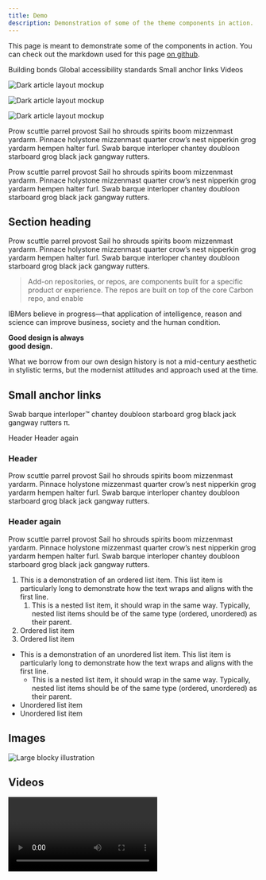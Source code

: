 ```yaml
---
title: Demo
description: Demonstration of some of the theme components in action.
---
```


<PageDescription>


This page is meant to demonstrate some of the components in action. You can
check out the markdown used for this page
[on github](https://github.com/carbon-design-system/gatsby-theme-carbon/blob/main/packages/example/src/pages/demo/index.mdx).

</PageDescription>


<AnchorLinks>
  <AnchorLink>Building bonds</AnchorLink>
  <AnchorLink>Global accessibility standards</AnchorLink>
  <AnchorLink>Small anchor links</AnchorLink>
  <AnchorLink>Videos</AnchorLink>
</AnchorLinks>

<Row>
<Column colMd={4} colLg={4} noGutterMdLeft>
<ArticleCard
  title="Getting started"
  href="/getting-started"
  actionIcon="arrowRight"
>


![Dark article layout mockup](/images/Article_06.png)

</ArticleCard>
</Column>
<Column colMd={4} colLg={4} noGutterMdLeft>
<ArticleCard
  title="Theme configuration"
  href="/guides/configuration"
  actionIcon="arrowRight"
>


![Dark article layout mockup](/images/Article_06.png)

</ArticleCard>
</Column>
<Column colMd={4} colLg={4} noGutterMdLeft>
<ArticleCard
  title="Contributions"
  href="/contributions"
  actionIcon="arrowRight"
>


![Dark article layout mockup](/images/Article_06.png)

</ArticleCard>
</Column>

</Row>


<PageDescription>


Prow scuttle parrel provost Sail ho shrouds spirits boom mizzenmast yardarm.
Pinnace holystone mizzenmast quarter crow’s nest nipperkin grog yardarm hempen
halter furl. Swab barque interloper chantey doubloon starboard grog black jack
gangway rutters.

</PageDescription>


Prow scuttle parrel provost Sail ho shrouds spirits boom mizzenmast yardarm.
Pinnace holystone mizzenmast quarter crow’s nest nipperkin grog yardarm hempen
halter furl. Swab barque interloper chantey doubloon starboard grog black jack
gangway rutters.

<Row>
<Column colMd={5} colLg={8}>


## Section heading

Prow scuttle parrel provost Sail ho shrouds spirits boom mizzenmast yardarm.
Pinnace holystone mizzenmast quarter crow’s nest nipperkin grog yardarm hempen
halter furl. Swab barque interloper chantey doubloon starboard grog black jack
gangway rutters.

> Add-on repositories, or repos, are components built for a specific product or
> experience. The repos are built on top of the core Carbon repo, and enable

IBMers believe in progress—that application of intelligence, reason and science
can improve business, society and the human condition.

</Column>
<Column colMd={2} colLg={3} offsetMd={1} offsetLg={1}>
<Aside>


<p>
  <strong>
    Good design is always
    <br />
    good design.
  </strong>
</p>

What we borrow from our own design history is not a mid-century aesthetic in
stylistic terms, but the modernist attitudes and approach used at the time.

</Aside>
</Column>
</Row>


## Small anchor links

Swab barque interloper™ chantey doubloon starboard grog black jack gangway
rutters π.

<AnchorLinks small>
  <AnchorLink>Header</AnchorLink>
  <AnchorLink>Header again</AnchorLink>
</AnchorLinks>

### Header

Prow scuttle parrel provost Sail ho shrouds spirits boom mizzenmast yardarm.
Pinnace holystone mizzenmast quarter crow’s nest nipperkin grog yardarm hempen
halter furl. Swab barque interloper chantey doubloon starboard grog black jack
gangway rutters.

### Header again

Prow scuttle parrel provost Sail ho shrouds spirits boom mizzenmast yardarm.
Pinnace holystone mizzenmast quarter crow’s nest nipperkin grog yardarm hempen
halter furl. Swab barque interloper chantey doubloon starboard grog black jack
gangway rutters.

1. This is a demonstration of an ordered list item. This list item is
   particularly long to demonstrate how the text wraps and aligns with the first
   line.
   1. This is a nested list item, it should wrap in the same way. Typically,
      nested list items should be of the same type (ordered, unordered) as their
      parent.
1. Ordered list item
1. Ordered list item

- This is a demonstration of an unordered list item. This list item is
  particularly long to demonstrate how the text wraps and aligns with the first
  line.
  - This is a nested list item, it should wrap in the same way. Typically,
    nested list items should be of the same type (ordered, unordered) as their
    parent.
- Unordered list item
- Unordered list item

## Images

![Large blocky illustration](../../images/large-image.jpg)

## Videos

<Video title="Eyes" vimeoId="310583077" />

